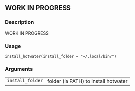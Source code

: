 
## WORK IN PROGRESS {.unnumbered}


### Description

WORK IN PROGRESS



### Usage

<pre><code class='language-R'>install_hotwater(install_folder = "~/.local/bin/")
</code></pre>


### Arguments

<table>
<tr><td style = "white-space: nowrap; font-family: monospace; vertical-align: top"><code id="install_folder">install_folder</code></td>
<td>
folder (in PATH) to install hotwater
</td></tr>
</table>

